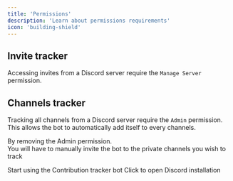 ```yaml
---
title: 'Permissions'
description: 'Learn about permissions requirements'
icon: 'building-shield'
---
```


## Invite tracker

Accessing invites from a Discord server require the `Manage Server` permission.

## Channels tracker

Tracking all channels from a Discord server require the `Admin` permission.  
This allows the bot to automatically add itself to every channels.

<Note>By removing the Admin permission.  
You will have to manually invite the bot to the private channels you wish to track</Note>

<CardGroup cols={2}>
  <Card
    title="Quickstart"
    icon="bolt"
    href="/essentials/quickstart"
  >
    Start using the Contribution tracker bot
  </Card>
  <Card
    title="Install Discord bot"
    icon="discord"
    href="https://discord.com/api/oauth2/authorize?client_id=1197923779213533285&permissions=8&scope=bot"
  >
    Click to open Discord installation
  </Card>
</CardGroup>



